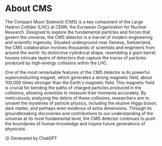 # About CMS
The Compact Muon Solenoid (CMS) is a key component of the Large Hadron Collider (LHC) at CERN, the European Organization for Nuclear Research. Designed to explore the fundamental particles and forces that govern the universe, the CMS detector is a marvel of modern engineering and scientific ingenuity. Situated underground near Geneva, Switzerland, the CMS collaboration involves thousands of scientists and engineers from around the world. Its distinctive cylindrical shape, resembling a giant barrel, houses intricate layers of detectors that capture the traces of particles produced by high-energy collisions within the LHC.

One of the most remarkable features of the CMS detector is its powerful superconducting magnet, which generates a strong magnetic field, about 100,000 times stronger than the Earth's magnetic field. This magnetic field is crucial for bending the paths of charged particles produced in the collisions, allowing scientists to measure their momenta accurately. By meticulously analyzing the debris of these collisions, researchers aim to unravel the mysteries of particle physics, including the elusive Higgs boson, dark matter, and perhaps even evidence of extra dimensions. Through its groundbreaking discoveries and contributions to our understanding of the universe at its most fundamental level, the CMS detector continues to push the boundaries of human knowledge and inspire future generations of physicists.

😉 Generated by ChatGPT
